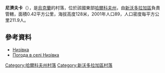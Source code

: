 {{coord|49|37|32|N|35|51|13|E|scale:100000_region:UA|display=title}}

'''尼濟夫卡'''（{{lang-uk|Низівка}}），是[[烏克蘭|烏克蘭]]的村落，位於該國東部[[哈爾科夫州|哈爾科夫州]]，由[[新沃多拉加區|新沃多拉加區]]負責管轄，面積0.42平方公里，海拔高度128米，2001年人口89，人口密度每平方公里211.9人。

==參考資料==
* [http://w1.c1.rada.gov.ua/pls/z7502/A005?rdat1=09.01.2009&rf7571=33797 Низівка]{{dead link|date=2017年12月 |bot=InternetArchiveBot |fix-attempted=yes }}
* [http://weather.in.ua/ua/har'kovskaja/16958 Погода в селі Низівка] {{Wayback|url=http://weather.in.ua/ua/har'kovskaja/16958 |date=20160323024212 }}

{{DEFAULTSORT:Низівка}}
[[Category:哈爾科夫州村落|Category:哈爾科夫州村落]]
[[Category:新沃多拉加區村落|Category:新沃多拉加區村落]]


{{Kharkiv-geo-stub}}